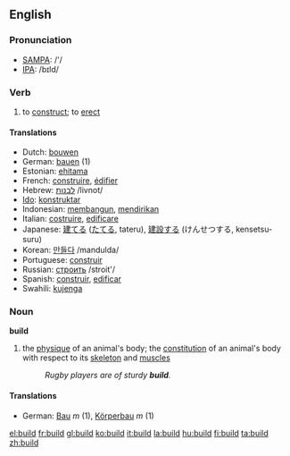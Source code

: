 ==English==

=== Pronunciation ===
*[[w:SAMPA|SAMPA]]: /'/
*[[w:IPA|IPA]]: /bɪld/

=== Verb ===
{{irregverb|build|[[builds]]|[[built]]|[[built]]|[[building]]}}
# to [[construct]]; to [[erect]]

==== Translations ====
*Dutch: [[bouwen]]
*German: [[bauen]] (1)
*Estonian: [[ehitama]]
*French: [[construire]], [[édifier]]
*Hebrew: [[לבנות|לבנות]] /livnot/
*[[Ido]]: [[konstruktar]]
*Indonesian: [[bangun|membangun]], [[diri|mendirikan]]
*Italian: [[costruire]], [[edificare]]
*Japanese: [[建てる]] ([[たてる]], tateru), [[建設]]する (けんせつする, kensetsu-suru)
*Korean: [[만들다]] /mandulda/
*Portuguese: [[construir]]
*Russian: [[строить]] /stroit'/
*Spanish: [[construir]], [[edificar]]
*Swahili: [[kujenga]]

===Noun===
'''build'''
# the [[physique]] of an animal's body; the [[constitution]] of an animal's body with respect to its [[skeleton]] and [[muscle]]s
#:''Rugby players are of sturdy '''build'''.''

====Translations====
*German: [[Bau]] ''m'' (1), [[Körperbau]] ''m'' (1)

[[el:build]]
[[fr:build]]
[[gl:build]]
[[ko:build]]
[[it:build]]
[[la:build]]
[[hu:build]]
[[fi:build]]
[[ta:build]]
[[zh:build]]